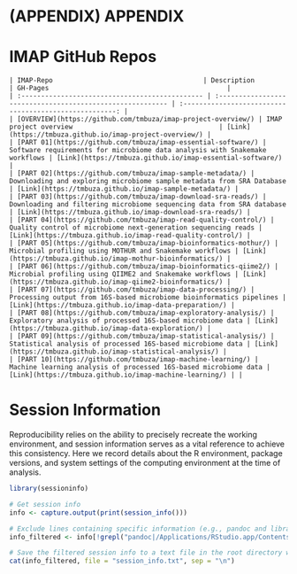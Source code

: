 # (APPENDIX) APPENDIX {-}

# IMAP GitHub Repos

```block

| IMAP-Repo                                      | Description                                               | GH-Pages                                             |
| :---------------------------------------------- | :--------------------------------------------------------- | :-----------------------------------------------------: |
| [OVERVIEW](https://github.com/tmbuza/imap-project-overview/) | IMAP project overview                                     | [Link](https://tmbuza.github.io/imap-project-overview/) |
| [PART 01](https://github.com/tmbuza/imap-essential-software/) | Software requirements for microbiome data analysis with Snakemake workflows | [Link](https://tmbuza.github.io/imap-essential-software/) |
| [PART 02](https://github.com/tmbuza/imap-sample-metadata/) | Downloading and exploring microbiome sample metadata from SRA Database | [Link](https://tmbuza.github.io/imap-sample-metadata/) |
| [PART 03](https://github.com/tmbuza/imap-download-sra-reads/) | Downloading and filtering microbiome sequencing data from SRA database | [Link](https://tmbuza.github.io/imap-download-sra-reads/) |
| [PART 04](https://github.com/tmbuza/imap-read-quality-control/) | Quality control of microbiome next-generation sequencing reads | [Link](https://tmbuza.github.io/imap-read-quality-control/) |
| [PART 05](https://github.com/tmbuza/imap-bioinformatics-mothur/) | Microbial profiling using MOTHUR and Snakemake workflows | [Link](https://tmbuza.github.io/imap-mothur-bioinformatics/) |
| [PART 06](https://github.com/tmbuza/imap-bioinformatics-qiime2/) | Microbial profiling using QIIME2 and Snakemake workflows | [Link](https://tmbuza.github.io/imap-qiime2-bioinformatics/) |
| [PART 07](https://github.com/tmbuza/imap-data-processing/) | Processing output from 16S-based microbiome bioinformatics pipelines | [Link](https://tmbuza.github.io/imap-data-preparation/) |
| [PART 08](https://github.com/tmbuza/imap-exploratory-analysis/) | Exploratory analysis of processed 16S-based microbiome data | [Link](https://tmbuza.github.io/imap-data-exploration/) |
| [PART 09](https://github.com/tmbuza/imap-statistical-analysis/) | Statistical analysis of processed 16S-based microbiome data | [Link](https://tmbuza.github.io/imap-statistical-analysis/) |
| [PART 10](https://github.com/tmbuza/imap-machine-learning/) | Machine learning analysis of processed 16S-based microbiome data | [Link](https://tmbuza.github.io/imap-machine-learning/) | |

```


# Session Information

Reproducibility relies on the ability to precisely recreate the working environment, and session information serves as a vital reference to achieve this consistency. Here we record details about the R environment, package versions, and system settings of the computing environment at the time of analysis. 

```r
library(sessioninfo)

# Get session info
info <- capture.output(print(session_info()))

# Exclude lines containing specific information (e.g., pandoc and library path)
info_filtered <- info[!grepl("pandoc|/Applications/RStudio.app/Contents/Resources/app/quarto/bin/tools/|/Library/Frameworks/R.framework/Versions/4.3-arm64/Resources/library|*/Users/*", info)]

# Save the filtered session info to a text file in the root directory without line numbers
cat(info_filtered, file = "session_info.txt", sep = "\n")
```
